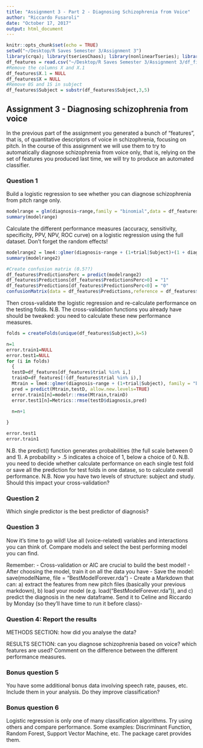 ```yaml
---
title: "Assignment 3 - Part 2 - Diagnosing Schizophrenia from Voice"
author: "Riccardo Fusaroli"
date: "October 17, 2017"
output: html_document
---
```


```r
knitr::opts_chunk$set(echo = TRUE)
setwd("~/Desktop/R Saves Semester 3/Assignment 3")
library(crqa); library(tseriesChaos); library(nonlinearTseries); library(SparseM); library(lme4); library(dplyr); library(lmerTest); library(MuMIn): library(caret)
df_features = read.csv("~/Desktop/R Saves Semester 3/Assignment 3/df_final.dms")
#Remove the columns X and X.1
df_features$X.1 = NULL
df_features$X = NULL
#Remove 0S and 1S in subject
df_features$Subject = substr(df_features$Subject,3,5)

```

## Assignment 3 - Diagnosing schizophrenia from voice

In the previous part of the assignment you generated a bunch of "features", that is, of quantitative descriptors of voice in schizophrenia, focusing on pitch.
In the course of this assignment we will use them to try to automatically diagnose schizophrenia from voice only, that is, relying on the set of features you produced last time, we will try to produce an automated classifier.

### Question 1
Build a logistic regression to see whether you can diagnose schizophrenia from pitch range only.

```r
modelrange = glm(diagnosis~range,family = "binomial",data = df_features)
summary(modelrange)
```

Calculate the different performance measures (accuracy, sensitivity, specificity, PPV, NPV, ROC curve) on a logistic regression using the full dataset. Don't forget the random effects!
```r
modelrange2 = lme4::glmer(diagnosis~range + (1+trial|Subject)+(1 + diagnosis + trial|Subject), family = "binomial", data = df_features)
summary(modelrange2)

#Create confusion matrix (0.5??)
df_features$PredictionsPerc = predict(modelrange2)
df_features$Predictions[df_features$PredictionsPerc>0] = "1"
df_features$Predictions[df_features$PredictionsPerc<0] = "0"
confusionMatrix(data = df_features$Predictions,reference = df_features$diagnosis, positive = "0")

```

Then cross-validate the logistic regression and re-calculate performance on the testing folds. N.B. The cross-validation functions you already have should be tweaked: you need to calculate these new performance measures.

```r
folds = createFolds(unique(df_features$Subject),k=5)

n=1
error.train1=NULL
error.test1=NULL
for (i in folds)
  {
  testD=df_features[df_features$trial %in% i,]
  trainD=df_features[!(df_features$trial %in% i),]
  Mtrain = lme4::glmer(diagnosis~range + (1+trial|Subject), family = "binomial", data = df_features)
  pred = predict(Mtrain,testD, allow.new.levels=TRUE)
  error.train1[n]=modelr::rmse(Mtrain,trainD)
  error.test1[n]=Metrics::rmse(testD$diagnosis,pred)

  n=n+1
  
}

error.test1
error.train1

```

N.B. the predict() function generates probabilities (the full scale between 0 and 1). A probability > .5 indicates a choice of 1, below a choice of 0.
N.B. you need to decide whether calculate performance on each single test fold or save all the prediction for test folds in one datase, so to calculate overall performance.
N.B. Now you have two levels of structure: subject and study. Should this impact your cross-validation?

### Question 2

Which single predictor is the best predictor of diagnosis?

### Question 3

Now it's time to go wild! Use all (voice-related) variables and interactions you can think of. Compare models and select the best performing model you can find.

Remember:
- Cross-validation or AIC are crucial to build the best model!
- After choosing the model, train it on all the data you have
- Save the model: save(modelName, file = "BestModelForever.rda")
- Create a Markdown that can: a) extract the features from new pitch files (basically your previous markdown), b) load your model (e.g. load("BestModelForever.rda")), and c) predict the diagnosis in the new dataframe.
Send it to Celine and Riccardo by Monday (so they'll have time to run it before class)-

### Question 4: Report the results

METHODS SECTION: how did you analyse the data?

RESULTS SECTION: can you diagnose schizophrenia based on voice? which features are used? Comment on the difference between the different performance measures.

### Bonus question 5

You have some additional bonus data involving speech rate, pauses, etc. Include them in your analysis. Do they improve classification?

### Bonus question 6

Logistic regression is only one of many classification algorithms. Try using others and compare performance. Some examples: Discriminant Function, Random Forest, Support Vector Machine, etc. The package caret provides them.
